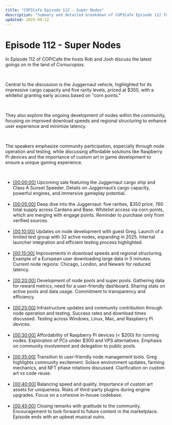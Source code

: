 ```yaml
---
title: "COPICafe Episode 112 - Super Nodes"
description: "Summary and detailed breakdown of COPICafe Episode 112 featuring the Juggernaut sale, node development, regional structuring, community participation, and custom art."
updated: 2025-09-12
---
```


# Episode 112 - <span className="text-orange-500">Super Nodes</span>  

In Episode 112 of COPICafe the hosts Rob and Josh discuss the latest goings on in the land of *Cornucopias.*  

</br>  

Central to the discussion is the Juggernaut vehicle, highlighted for its impressive cargo capacity and five rarity levels, priced at $350, with a whitelist granting early access based on "corn points."  

</br>  

They also explore the ongoing development of nodes within the community, focusing on improved download speeds and regional structuring to enhance user experience and minimize latency.  

</br>  

The speakers emphasize community participation, especially through node operation and testing, while discussing affordable solutions like Raspberry Pi devices and the importance of custom art in game development to ensure a unique gaming experience.  

</br>  

<ul className="styled-list">
  <li>
    <a href="https://youtube.com/watch?v=FyrMKOdphg8&t=0" class="text-orange-500">[00:00:00]</a>  
    Upcoming sale featuring the Juggernaut cargo ship and Class A Sunset Speeder. Details on Juggernaut’s cargo capacity, powerful engines, and immersive gameplay potential.
  </li>

</br>  

  <li>
    <a href="https://youtube.com/watch?v=FyrMKOdphg8&t=300" class="text-orange-500">[00:05:00]</a>  
    Deep dive into the Juggernaut: five rarities, $350 price, 760 total supply across Cardano and Base. Whitelist access via corn points, which are merging with engage points. Reminder to purchase only from verified sources.
  </li>

</br>  

  <li>
    <a href="https://youtube.com/watch?v=FyrMKOdphg8&t=600" class="text-orange-500">[00:10:00]</a>  
    Updates on node development with guest Greg. Launch of a limited test group with 32 active nodes, expanding in 2025. Internal launcher integration and efficient testing process highlighted.
  </li>

</br>  

  <li>
    <a href="https://youtube.com/watch?v=FyrMKOdphg8&t=900" class="text-orange-500">[00:15:00]</a>  
    Improvements in download speeds and regional structuring. Example of a European user downloading large data in 5 minutes. Current node regions: Chicago, London, and Newark for reduced latency.
  </li>

</br>  

  <li>
    <a href="https://youtube.com/watch?v=FyrMKOdphg8&t=1200" class="text-orange-500">[00:20:00]</a>  
    Development of node pools and super pools. Gathering data for reward metrics, need for a user-friendly dashboard. Sharing stats on active pools and data usage. Commitment to transparency and efficiency.
  </li>

</br>  

  <li>
    <a href="https://youtube.com/watch?v=FyrMKOdphg8&t=1500" class="text-orange-500">[00:25:00]</a>  
    Infrastructure updates and community contribution through node operation and testing. Success rates and download times discussed. Testing across Windows, Linux, Mac, and Raspberry Pi devices.
  </li>

</br>  

  <li>
    <a href="https://youtube.com/watch?v=FyrMKOdphg8&t=1800" class="text-orange-500">[00:30:00]</a>  
    Affordability of Raspberry Pi devices (< $200) for running nodes. Exploration of PCs under $300 and VPS alternatives. Emphasis on community involvement and delegation to public pools.
  </li>

</br>  

  <li>
    <a href="https://youtube.com/watch?v=FyrMKOdphg8&t=2100" class="text-orange-500">[00:35:00]</a>  
    Transition to user-friendly node management tools. Greg highlights community excitement. Solace environment updates, farming mechanics, and NFT phase rotations discussed. Clarification on custom art vs code reuse.
  </li>

</br>  

  <li>
    <a href="https://youtube.com/watch?v=FyrMKOdphg8&t=2400" class="text-orange-500">[00:40:00]</a>  
    Balancing speed and quality. Importance of custom art assets for uniqueness. Risks of third-party plugins during engine upgrades. Focus on a cohesive in-house codebase.
  </li>

</br>  

  <li>
    <a href="https://youtube.com/watch?v=FyrMKOdphg8&t=2700" class="text-orange-500">[00:45:00]</a>  
    Closing remarks with gratitude to the community. Encouragement to look forward to future content in the marketplace. Episode ends with an upbeat musical outro.
  </li>
</ul>
